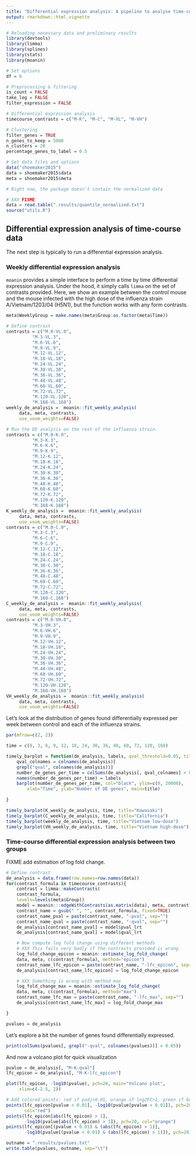 ```yaml
---
title: "Differential expression analysis: A pipeline to analyse time-course gene expression data"
output: rmarkdown::html_vignette
---
```



```r
# Reloading necessary data and preliminary results
library(devtools)
library(limma)
library(splines)
library(stats)
library(moanin)
```

```r
# Set options
df = 6

# Preprocessing & filtering
is_count = FALSE
take_log = FALSE    
filter_expression = FALSE

# Differential expression analysis
timecourse_contrasts = c("M-K", "M-C", "M-VL", "M-VH")

# Clustering
filter_genes = TRUE
n_genes_to_keep = 5000
n_clusters = 20
percentage_genes_to_label = 0.5
```


```r
# Set data files and options
data("shoemaker2015")
data = shoemaker2015$data
meta = shoemaker2015$meta

# Right now, the package doesn't contain the normalized data
```

```r
# XXX FIXME
data = read.table(".results/quantile_normalized.txt") 
source("utils.R")
```


## Differential expression analysis of time-course data

The next step is typically to run a differential expression analysis.

### Weekly differential expression analysis

`moanin` provides a simple interface to perform a time by time differential
expression analysis. Under the hood, it simply calls `limma` on the set of
contrasts provided. Here, we show an example between the control mouse and the
mouse infected with the high dose of the influenza strain A/Vietnam/1203/04
(H5N1), but the function works with any form contrasts.

```r
meta$WeeklyGroup = make.names(meta$Group:as.factor(meta$Time))

# Define contrast	
contrasts = c("M.0-VL.0",
	      "M.3-VL.3",
	      "M.6-VL.6",
	      "M.9-VL.9",
	      "M.12-VL.12",
	      "M.18-VL.18",
	      "M.24-VL.24",
	      "M.30-VL.30",
	      "M.36-VL.36",
	      "M.48-VL.48",
	      "M.60-VL.60",
	      "M.72-VL.72",
	      "M.120-VL.120",
	      "M.168-VL.168")
weekly_de_analysis =  moanin::fit_weekly_analysis(
     data, meta, contrasts,
     use_voom_weights=FALSE)
```

```r
# Run the DE analysis on the rest of the influenza strain.
contrasts = c("M.0-K.0",
	      "M.3-K.3",
	      "M.6-K.6",
	      "M.9-K.9",
	      "M.12-K.12",
	      "M.18-K.18",
	      "M.24-K.24",
	      "M.30-K.30",
	      "M.36-K.36",
	      "M.48-K.48",
	      "M.60-K.60",
	      "M.72-K.72",
	      "M.120-K.120",
	      "M.168-K.168")
K_weekly_de_analysis =  moanin::fit_weekly_analysis(
     data, meta, contrasts,
     use_voom_weights=FALSE)
contrasts = c("M.0-C.0",
	      "M.3-C.3",
	      "M.6-C.6",
	      "M.9-C.9",
	      "M.12-C.12",
	      "M.18-C.18",
	      "M.24-C.24",
	      "M.30-C.30",
	      "M.36-K.36",
	      "M.48-C.48",
	      "M.60-C.60",
	      "M.72-C.72",
	      "M.120-C.120",
	      "M.168-C.168")
C_weekly_de_analysis =  moanin::fit_weekly_analysis(
     data, meta, contrasts,
     use_voom_weights=FALSE)
contrasts = c("M.0-VH.0",
	      "M.3-VH.3",
	      "M.6-VH.6",
	      "M.9-VH.9",
	      "M.12-VH.12",
	      "M.18-VH.18",
	      "M.24-VH.24",
	      "M.30-VH.30",
	      "M.36-VH.36",
	      "M.48-VH.48",
	      "M.60-VH.60",
	      "M.72-VH.72",
	      "M.120-VH.120",
	      "M.168-VH.168")
VH_weekly_de_analysis =  moanin::fit_weekly_analysis(
     data, meta, contrasts,
     use_voom_weights=FALSE)
``` 


Let's look at the distribution of genes found differentially expressed per
week between control and each of the influenza strains.

```r
par(mfrow=c(2, 2))

time = c(0, 3, 6, 9, 12, 18, 24, 30, 36, 48, 60, 72, 120, 168)

timely_barplot = function(de_analysis, labels, qval_threshold=0.05, title=""){
    qval_colnames = colnames(de_analysis)[
	grepl("qval", colnames(de_analysis))]
    number_de_genes_per_time = colSums(de_analysis[, qval_colnames] < 0.05)
    names(number_de_genes_per_time) = labels
    barplot(number_de_genes_per_time, col="black", ylim=c(0, 20000),
	    xlab="Time", ylab="Number of DE genes", main=title)
    
}

timely_barplot(K_weekly_de_analysis, time, title="Kawasaki")
timely_barplot(C_weekly_de_analysis, time, title="California")
timely_barplot(weekly_de_analysis, time, title="Vietnam low-dose")
timely_barplot(VH_weekly_de_analysis, time, title="Vietnam high-dose")
```


### Time-course differential expression analysis between two groups

FIXME add estimation of log fold change.

```r
# Define contrast
de_analysis = data.frame(row.names=row.names(data))
for(contrast_formula in timecourse_contrasts){
    contrast = limma::makeContrasts(
	contrast_formula,
	levels=levels(meta$Group))
    model = moanin:::edgeWithContrasts(as.matrix(data), meta, contrast)
    contrast_name = gsub(" ", "", contrast_formula, fixed=TRUE)
    contrast_name_pval = paste(contrast_name, "-pval", sep="")
    contrast_name_qval = paste(contrast_name, "-qval", sep="")
    de_analysis[contrast_name_pval] = model$pval_lrt
    de_analysis[contrast_name_qval] = model$qval_lrt

    # Now compute log fold change using different methods
    # XXX This fails very badly if the contrasts provided is wrong.
    log_fold_change_epicon = moanin::estimate_log_fold_change(
	data, meta, c(contrast_formula), method="epicon")
    contrast_name_lfc_epicon = paste(contrast_name, "-lfc_epicon", sep="")
    de_analysis[contrast_name_lfc_epicon] = log_fold_change_epicon

    # XXX Something is wrong with method max
    log_fold_change_max = moanin::estimate_log_fold_change(
	data, meta, c(contrast_formula), method="max")
    contrast_name_lfc_max = paste(contrast_name, "-lfc_max", sep="")
    de_analysis[contrast_name_lfc_max] = log_fold_change_max

}

pvalues = de_analysis
```

Let's explore a bit the number of genes found differentially expressed.

```r
print(colSums(pvalues[, grepl("-qval", colnames(pvalues))] < 0.05))
```

And now a volcano plot for quick visualization

```r

pvalue = de_analysis[, "M-K-qval"]
lfc_epicon = de_analysis[, "M-K-lfc_epicon"]

plot(lfc_epicon, -log10(pvalue), pch=20, main="Volcano plot",
     xlim=c(-2.5, 2))

# Add colored points: red if padj<0.05, orange of log2FC>1, green if both)
points(lfc_epicon[pvalue < 0.01], -log10(pvalue[pvalue < 0.01]), pch=20,
       col="red")
points(lfc_epicon[abs(lfc_epicon) > 1],
       -log10(pvalue[abs(lfc_epicon) > 1]), pch=20, col="orange")
points(lfc_epicon[(pvalue < 0.01) & (abs(lfc_epicon) > 1)],
       -log10(pvalue[(pvalue < 0.01) & (abs(lfc_epicon) > 1)]), pch=20, col="green")

```

```r
outname = ".results/pvalues.txt"
write.table(pvalues, outname, sep="\t")
```
